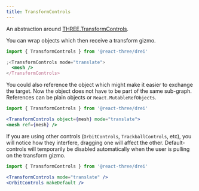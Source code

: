 ```yaml
---
title: TransformControls
---
```


An abstraction around [THREE.TransformControls](https://threejs.org/docs/index.html?q=transfor#examples/en/controls/TransformControls).

You can wrap objects which then receive a transform gizmo.

```jsx
import { TransformControls } from '@react-three/drei'

;<TransformControls mode="translate">
  <mesh />
</TransformControls>
```

You could also reference the object which might make it easier to exchange the target. Now the object does not have to be part of the same sub-graph. References can be plain objects or `React.MutableRefObjects`.

```jsx
import { TransformControls } from '@react-three/drei'

<TransformControls object={mesh} mode="translate">
<mesh ref={mesh} />
```

If you are using other controls (`OrbitControls`, `TrackballControls`, etc), you will notice how they interfere, dragging one will affect the other. Default-controls will temporarily be disabled automatically when the user is pulling on the transform gizmo.

```jsx
import { TransformControls } from '@react-three/drei'

<TransformControls mode="translate" />
<OrbitControls makeDefault />
```

<StoryBook lib="drei" id="controls-transformcontrols--transform-controls-story" />
